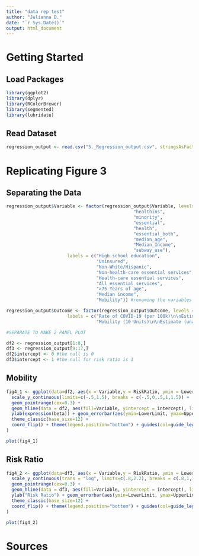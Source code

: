 ```yaml
---
title: "data rep test"
author: "Julianna D."
date: "`r Sys.Date()`"
output: html_document
---
```

# Getting Started

## Load Packages
```r
library(ggplot2)
library(dplyr)
library(RColorBrewer)
library(segmented)
library(lubridate)
```

## Read Dataset
```r
regression_output <- read.csv("5._Regression_output.csv", stringsAsFactors = TRUE)
```

# Replicating Figure 3

## Separating the Data
```r

regression_output$Variable <- factor(regression_output$Variable, levels = c("hs",
                                                "healthins",
                                                "minority",
                                                "essential",
                                                "health",
                                                "essential_both",
                                                "median_age",
                                                "Median_Income",
                                                "subway_use"),
                       labels = c("High school education",
                                  "Uninsured",
                                  "Non-White/Hispanic",
                                  "Non-health-care essential services",
                                  "Health-care essential services",
                                  "All essential services",
                                  ">75 Years of age",
                                  "Median income",
                                  "Mobility")) #renaming the variables from the dataset for the legend

regression_output$Outcome <- factor(regression_output$Outcome, levels = c("COVID_adjusted","Subway_Use"),
                       labels = c("Rate of COVID-19 (per 100k)\n\nEstimate (adjusted for testing):\nRisk Ratio",
                                  "Mobility (10 Units)\n\nEstimate (unadjusted):\nbeta")) #separating the 'Outcome' column 

#SEPARATE TO MAKE 2 PANEL PLOT

df2 <- regression_output[1:8,]
df3 <- regression_output[9:17,]
df2$intercept <- 0 #the null is 0
df3$intercept <- 1 #the null for risk ratio is 1
```

## Mobility
```r
fig4_1 <- ggplot(data=df2, aes(x = Variable,y = RiskRatio, ymin = LowerLimit, ymax = UpperLimit )) +
  scale_y_continuous(limits=c(-.5,1.5), breaks = c(-.5,0,.5,1,1.5)) +
  geom_pointrange(cex=0.3) +
  geom_hline(data = df2, aes(fill=Variable, yintercept = intercept), linetype=2, show.legend = FALSE) + xlab('') + 
  ylab(expression(beta)) + geom_errorbar(aes(ymin=LowerLimit, ymax=UpperLimit), width=0.3,cex=0.7) +
  theme_classic(base_size=12) +
  coord_flip() + theme(legend.position="bottom") + guides(col=guide_legend(ncol=3, byrow=TRUE, reverse = TRUE, title.position = "bottom")) + theme(legend.text = element_text(size=12), text=element_text(size=12), axis.text=element_text(size=12, colour="black"), legend.margin = margin(10, 50, 10, 10)
)

plot(fig4_1)
```


## Risk Ratio
```r

fig4_2 <- ggplot(data=df3, aes(x = Variable,y = RiskRatio, ymin = LowerLimit, ymax = UpperLimit )) +
  scale_y_continuous(trans = "log", limits=c(.8,2.2), breaks = c(.8,1,1.2,1.4,1.6,1.8, 2.0, 2.2)) +
  geom_pointrange(cex=0.3) +
  geom_hline(data = df3, aes(fill=Variable, yintercept = intercept), linetype=2, show.legend = FALSE) + xlab('') + 
  ylab("Risk Ratio") + geom_errorbar(aes(ymin=LowerLimit, ymax=UpperLimit),width=0.3,cex=0.7) +
  theme_classic(base_size=12) +
  coord_flip() + theme(legend.position="bottom") + guides(col=guide_legend(ncol=3, byrow=TRUE, reverse = TRUE, title.position = "bottom")) + theme(legend.text = element_text(size=12), text=element_text(size=12), axis.text=element_text(size=12, colour="black"), legend.margin = margin(10, 50, 10, 10)
)

plot(fig4_2)
```

# Sources
